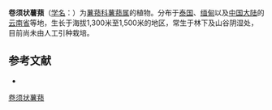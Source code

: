 {{Speciesbox
| name = 卷须状薯蓣
| status = 
| status_system = 
| image =
| genus = Dioscorea
| species = tentaculigera
| authority = Prain et Burkill
}}

'''卷须状薯蓣'''（[[学名|学名]]：{{lang|la|''Dioscorea tentaculigera''}}）为[[薯蓣科|薯蓣科]][[薯蓣属|薯蓣属]]的植物。分布于[[泰国|泰国]]、[[缅甸|缅甸]]以及[[中国大陆|中国大陆]]的[[云南省|云南省]]等地，生长于海拔1,300米至1,500米的地区，常生于林下及山谷阴湿处，目前尚未由人工引种栽培。

== 参考文献 ==
<div class="references-small">
* {{cite web| url =http://www.bioinfo.cn/db05/KmzwSpecies.php?action=view&id=7247| title =卷须状薯蓣| work =《中国高等植物数据库全库》| publisher =中国科学院微生物研究所| author =昆明植物研究所| accessdate =2009-02-24| deadurl =yes| archiveurl =https://web.archive.org/web/20160305003456/http://www.bioinfo.cn/db05/KmzwSpecies.php?action=view&id=7247| archivedate =2016-03-05}}
</div>
{{Taxonbar|from=Q10910806}}

[[Category:薯蓣属|卷须状薯蓣]]


{{植物小作品}}